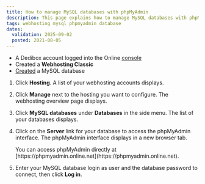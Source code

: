 ```yaml
---
title: How to manage MySQL databases with phpMyAdmin
description: This page explains how to manage MySQL databases with phpMyAdmin
tags: webhosting mysql phpmyadmin database
dates:
  validation: 2025-09-02
  posted: 2021-08-05
---
```



<WebhostingOnline />

<Requirements />

- A Dedibox account logged into the Online [console](https://console.online.net)
- Created a **Webhosting Classic**
- [Created](/classic-hosting/how-to/create-mysql-database/) a MySQL database

1. Click **Hosting**. A list of your webhosting accounts displays.
2. Click **Manage** next to the hosting you want to configure. The webhosting overview page displays.
3. Click **MySQL databases** under **Databases** in the side menu. The list of your databases displays.
4. Click on the **Server** link for your database to access the phpMyAdmin interface. The phpMyAdmin interface displays in a new browser tab.

    <Message type="note">
      You can access phpMyAdmin directly at [https://phpmyadmin.online.net](https://phpmyadmin.online.net).
    </Message>
5. Enter your MySQL database login as user and the database password to connect, then click **Log in**.


